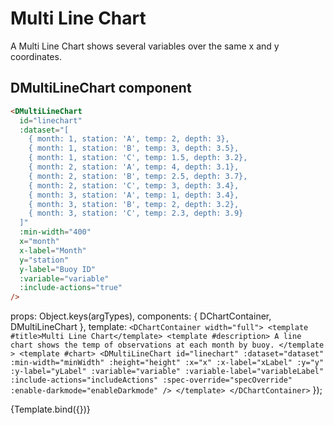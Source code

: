 
<Meta
    title="Visualization/Charts/Multi Line Chart"
    component={DMultiLineChart}
/>


# Multi Line Chart

A Multi Line Chart shows several variables over the same x and y coordinates.

<ArgsTable story="Multi Line Chart" />

## DMultiLineChart component

```html
<DMultiLineChart
  id="linechart"
  :dataset="[
    { month: 1, station: 'A', temp: 2, depth: 3},
    { month: 1, station: 'B', temp: 3, depth: 3.5},
    { month: 1, station: 'C', temp: 1.5, depth: 3.2},
    { month: 2, station: 'A', temp: 4, depth: 3.1},
    { month: 2, station: 'B', temp: 2.5, depth: 3.7},
    { month: 2, station: 'C', temp: 3, depth: 3.4},
    { month: 3, station: 'A', temp: 1, depth: 3.4},
    { month: 3, station: 'B', temp: 2, depth: 3.2},
    { month: 3, station: 'C', temp: 2.3, depth: 3.9}
  ]"
  :min-width="400"
  x="month"
  x-label="Month"
  y="station"
  y-label="Buoy ID"
  :variable="variable"
  :include-actions="true"
/>
```

  props: Object.keys(argTypes),
  components: { DChartContainer, DMultiLineChart },
  template: `
        <DChartContainer width="full">
          <template #title>Multi Line Chart</template>
          <template #description>
            A line chart shows the temp of observations at each month by buoy.
          </template
          >
          <template #chart>
            <DMultiLineChart
              id="linechart"
              :dataset="dataset"
              :min-width="minWidth"
              :height="height"
              :x="x"
              :x-label="xLabel"
              :y="y"
              :y-label="yLabel"
              :variable="variable"
              :variable-label="variableLabel"
              :include-actions="includeActions"
              :spec-override="specOverride"
              :enable-darkmode="enableDarkmode"
            />
          </template>
        </DChartContainer>
    `
});

<Canvas>
  <Story name="Multi Line Chart" args={{
    includeActions: true,
    minWidth: 400,
    height: 300,
    x: 'month',
    y: 'temp',
    variable: 'station',
    xLabel: 'Month',
    yLabel: 'Temperature (C)',
    variableLabel: 'Buoy ID',
    dataset: [
      { month: 1, station: 'A', temp: 2, depth: 3},
      { month: 1, station: 'B', temp: 3, depth: 3.5},
      { month: 1, station: 'C', temp: 1.5, depth: 3.2},
      { month: 2, station: 'A', temp: 4, depth: 3.1},
      { month: 2, station: 'B', temp: NaN, depth: 3.7},
      { month: 2, station: 'C', temp: 3, depth: 3.4},
      { month: 3, station: 'A', temp: 1, depth: 3.4},
      { month: 3, station: 'B', temp: 2, depth: 3.2},
      { month: 3, station: 'C', temp: 2.3, depth: 3.9}
    ],
    specOverride: {axes: [{orient: 'top'}]},
    enableDarkmode: true,
  }}>
    {Template.bind({})}
  </Story>
</Canvas>
